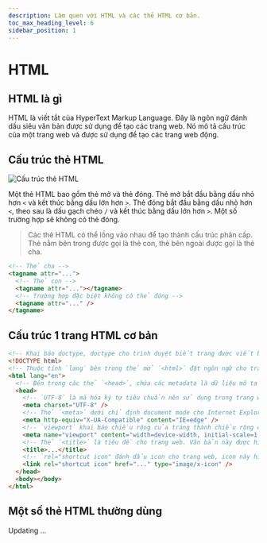 ```yaml
---
description: Làm quen với HTML và các thẻ HTML cơ bản.
toc_max_heading_level: 6
sidebar_position: 1
---
```


# HTML

## HTML là gì

HTML là viết tắt của HyperText Markup Language. Đây là ngôn ngữ đánh dấu siêu văn bản được sử dụng để tạo các trang web. Nó mô tả cấu trúc của một trang web và được sử dụng để tạo các trang web động.

## Cấu trúc thẻ HTML

![Cấu trúc thẻ HTML](./img/html-tag-structure.png)

Một thẻ HTML bao gồm thẻ mở và thẻ đóng. Thẻ mở bắt đầu bằng dấu nhỏ hơn `<` và kết thúc bằng dấu lớn hơn `>`. Thẻ đóng bắt đầu bằng dấu nhỏ hơn `<`, theo sau là dấu gạch chéo `/` và kết thúc bằng dấu lớn hơn `>`. Một số trường hợp sẽ không có thẻ đóng.

> Các thẻ HTML có thể lồng vào nhau để tạo thành cấu trúc phân cấp. Thẻ nằm bên trong được gọi là thẻ con, thẻ bên ngoài được gọi là thẻ cha.

```html
<!-- Thẻ cha -->
<tagname attr="...">
  <!-- Thẻ con -->
  <tagname attr="..."></tagname>
  <!-- Trường hợp đặc biệt không có thẻ đóng -->
  <tagname attr="..." />
</tagname>
```

## Cấu trúc 1 trang HTML cơ bản

```html
<!-- Khai báo doctype, doctype cho trình duyệt biết trang được viết bằng phiên bản HTML nào. -->
<!DOCTYPE html>
<!-- Thuộc tính `lang` bên trong thẻ mở `<html>` đặt ngôn ngữ cho trang. Screen reader cũng sẽ dựa vào thuộc tính này để đọc và phát âm đúng cách -->
<html lang="en">
  <!-- Bên trong các thẻ `<head>`, chứa các metadata là dữ liệu mô tả cho trang web. -->
  <head>
    <!-- `UTF-8` là mã hóa ký tự tiêu chuẩn nên sử dụng trong trang web. Đây thường sẽ là thẻ `<meta>` đầu tiên được hiển thị trong thẻ `<head>`. -->
    <meta charset="UTF-8" />
    <!-- Thẻ `<meta>` dưới chỉ định document mode cho Internet Explorer. `IE=edge` là chế độ được hỗ trợ cao nhất. -->
    <meta http-equiv="X-UA-Compatible" content="IE=edge" />
    <!-- `viewport` khai báo chiều rộng của trang thành chiều rộng của kích thước màn hình của thiết bị. Nếu thiết bị di động rộng 600px thì cửa sổ trình duyệt cũng sẽ rộng 600px. `initial-scale` kiểm soát mức zoom của trang. Giá trị 1 cho `initial-scale` ngăn trình duyệt tự zoom. -->
    <meta name="viewport" content="width=device-width, initial-scale=1.0" />
    <!-- Thẻ `<title>` là tiêu đề cho trang web. Văn bản này được hiển thị trên thanh tiêu đề của trình duyệt. -->
    <title>...</title>
    <!-- `rel="shortcut icon" đánh dấu icon cho trang web, icon này hiển thị cạnh tiêu đề trang trên thanh tiêu đề của trình duyệt` -->
    <link rel="shortcut icon" href="..." type="image/x-icon" />
  </head>
  <body></body>
</html>
```

## Một số thẻ HTML thường dùng

Updating ...
